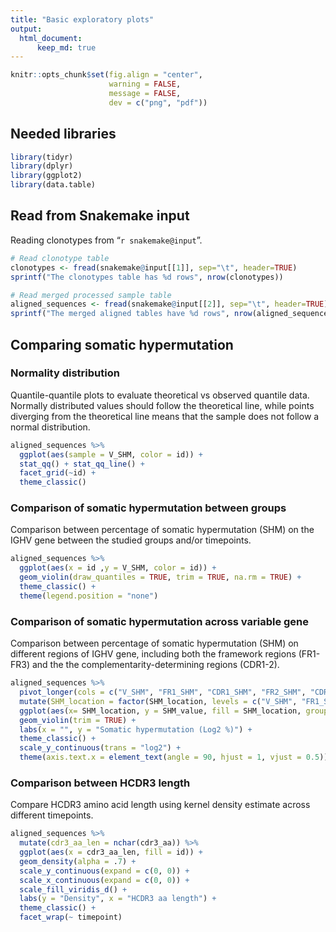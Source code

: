 ```yaml
---
title: "Basic exploratory plots"
output:
  html_document:
      keep_md: true
---
```

```r
knitr::opts_chunk$set(fig.align = "center",
                      warning = FALSE,
                      message = FALSE,
                      dev = c("png", "pdf"))
```

## Needed libraries
```r
library(tidyr)
library(dplyr)
library(ggplot2)
library(data.table)
```

## Read from Snakemake input

Reading clonotypes from "`r snakemake@input`".

```r
# Read clonotype table
clonotypes <- fread(snakemake@input[[1]], sep="\t", header=TRUE)
sprintf("The clonotypes table has %d rows", nrow(clonotypes))

# Read merged processed sample table
aligned_sequences <- fread(snakemake@input[[2]], sep="\t", header=TRUE)
sprintf("The merged aligned tables have %d rows", nrow(aligned_sequences))
```

## Comparing somatic hypermutation

### Normality distribution

Quantile-quantile plots to evaluate theoretical vs observed quantile data. Normally distributed values should follow the theoretical line, while points diverging from the theoretical line means that the sample does not follow a normal distribution.

```r
aligned_sequences %>%
  ggplot(aes(sample = V_SHM, color = id)) +
  stat_qq() + stat_qq_line() +
  facet_grid(~id) +
  theme_classic()
```

### Comparison of somatic hypermutation between groups

Comparison between percentage of somatic hypermutation (SHM) on the IGHV gene between the studied groups and/or timepoints.

```r
aligned_sequences %>%
  ggplot(aes(x = id ,y = V_SHM, color = id)) +
  geom_violin(draw_quantiles = TRUE, trim = TRUE, na.rm = TRUE) +
  theme_classic() +
  theme(legend.position = "none")
```

### Comparison of somatic hypermutation across variable gene

Comparison between percentage of somatic hypermutation (SHM) on different regions of IGHV gene, including both the framework regions (FR1-FR3) and the the complementarity-determining regions (CDR1-2). 

```r
aligned_sequences %>%
  pivot_longer(cols = c("V_SHM", "FR1_SHM", "CDR1_SHM", "FR2_SHM", "CDR2_SHM", "FR3_SHM" ), names_to = "SHM_location", values_to = "SHM_value") %>%
  mutate(SHM_location = factor(SHM_location, levels = c("V_SHM", "FR1_SHM", "CDR1_SHM", "FR2_SHM", "CDR2_SHM", "FR3_SHM"))) %>%
  ggplot(aes(x= SHM_location, y = SHM_value, fill = SHM_location, group = SHM_location)) +
  geom_violin(trim = TRUE) +
  labs(x = "", y = "Somatic hypermutation (Log2 %)") +
  theme_classic() +
  scale_y_continuous(trans = "log2") +
  theme(axis.text.x = element_text(angle = 90, hjust = 1, vjust = 0.5))

```

### Comparison between HCDR3 length

Compare HCDR3 amino acid length using kernel density estimate across different timepoints.

```r
aligned_sequences %>%
  mutate(cdr3_aa_len = nchar(cdr3_aa)) %>%
  ggplot(aes(x = cdr3_aa_len, fill = id)) +
  geom_density(alpha = .7) +
  scale_y_continuous(expand = c(0, 0)) +
  scale_x_continuous(expand = c(0, 0)) +
  scale_fill_viridis_d() +
  labs(y = "Density", x = "HCDR3 aa length") +
  theme_classic() +
  facet_wrap(~ timepoint)

```
